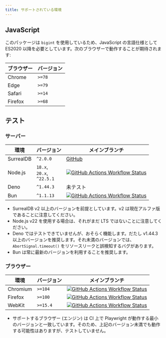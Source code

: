 ```yaml
---
title: サポートされている環境
---
```



## JavaScript

このパッケージは `bigint` を使用しているため、JavaScript の言語仕様として ES2020 以降を必要としています。次のブラウザーで動作することが期待されます:

| ブラウザー | バージョン |
| --- | --- |
| Chrome  | `>=78` |
| Edge    | `>=79` |
| Safari  | `>=14` |
| Firefox | `>=68` |

## テスト

### サーバー

| 環境 | バージョン | メインブランチ |
| --- | --- | --- |
| SurrealDB | `^2.0.0` | [GitHub](https://github.com/surrealdb/surrealdb) |
| Node.js   | `18.x`,<br/>`20.x`,<br/>`^22.5.1` | [![GitHub Actions Workflow Status](https://img.shields.io/github/actions/workflow/status/tai-kun/surrealdb.js/nodejs.yml?branch=main&logo=Node.js&label=Node.js)](https://github.com/tai-kun/surrealdb.js/actions/workflows/nodejs.yml) |
| Deno      | `^1.44.3` | 未テスト |
| Bun       | `^1.1.13` | [![GitHub Actions Workflow Status](https://img.shields.io/github/actions/workflow/status/tai-kun/surrealdb.js/bun.yml?branch=main&logo=Bun&label=Bun)](https://github.com/tai-kun/surrealdb.js/actions/workflows/bun.yml) |

- SurrealDB v2 以上のバージョンを前提としています。v2 は現在アルファ版であることに注意してください。
- Node.js v22 を使用する場合は、それがまだ LTS ではないことに注意してください。
- Deno ではテストできていませんが、おそらく機能します。だたし v1.44.3 以上のバージョンを推奨します。それ未満のバージョンでは、`AbortSignal.timeout()` をリソースリークと誤検知するバグがあります。
- Bun は常に最新のバージョンを利用することを推奨します。

### ブラウザー

| 環境 | バージョン | メインブランチ |
| --- | --- | --- |
| Chromium  | `>=104` | [![GitHub Actions Workflow Status](https://img.shields.io/github/actions/workflow/status/tai-kun/surrealdb.js/chromium.yml?branch=main&logo=googlechrome&label=Chromium)](https://github.com/tai-kun/surrealdb.js/actions/workflows/chromium.yml) |
| Firefox | `>=100` | [![GitHub Actions Workflow Status](https://img.shields.io/github/actions/workflow/status/tai-kun/surrealdb.js/firefox.yml?branch=main&logo=Firefox&label=Firefox)](https://github.com/tai-kun/surrealdb.js/actions/workflows/firefox.yml) |
| WebKit  | `>=15.4` | [![GitHub Actions Workflow Status](https://img.shields.io/github/actions/workflow/status/tai-kun/surrealdb.js/webkit.yml?branch=main&style=flat&logo=safari&label=WebKit)](https://github.com/tai-kun/surrealdb.js/actions/workflows/webkit.yml) |

- サポートするブラウザー (エンジン) は CI 上で Playwright が動作する最小のバージョンと一致しています。そのため、上記のバージョン未満でも動作する可能性はありますが、テストしていません。
